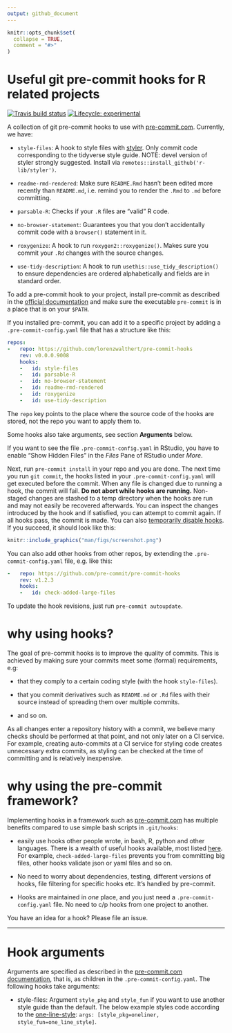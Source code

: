 ```yaml
---
output: github_document
---
```


<!-- README.md is generated from README.Rmd. Please edit that file -->

```r
knitr::opts_chunk$set(
  collapse = TRUE,
  comment = "#>"
)
```

# Useful git pre-commit hooks for R related projects

<!-- badges: start --> [![Travis build
status](https://travis-ci.org/lorenzwalthert/pre-commit-hooks.svg?branch=master)](https://travis-ci.org/lorenzwalthert/pre-commit-hooks)
[![Lifecycle:
experimental](https://img.shields.io/badge/lifecycle-experimental-orange.svg)](https://www.tidyverse.org/lifecycle/#experimental)
<!-- badges: end -->

A collection of git pre-commit hooks to use with
[pre-commit.com](https://pre-commit.com). Currently, we have:

* `style-files`: A hook to style files with [styler](https://styler.r-lib.org).
  Only commit code corresponding to the tidyverse style guide. NOTE: devel
  version of styler strongly suggested. Install via
  `remotes::install_github('r-lib/styler')`.

* `readme-rmd-rendered`: Make sure `README.Rmd` hasn't been edited more recently
  than `README.md`, i.e. remind you to render the `.Rmd` to `.md` before
  committing.

* `parsable-R`: Checks if your `.R` files are "valid" R code.

* `no-browser-statement`: Guarantees you that you don't accidentally commit code
  with a `browser()` statement in it.

* `roxygenize`: A hook to run `roxygen2::roxygenize()`. Makes sure you commit
  your `.Rd` changes with the source changes.

* `use-tidy-description`: A hook to run `usethis::use_tidy_description()` to
  ensure dependencies are ordered alphabetically and fields are in standard
  order.

To add a pre-commit hook to your project, install pre-commit as described in the
[official documentation](https://pre-commit.com/#intro) and make sure the
executable `pre-commit` is in a place that is on your `$PATH`.

If you installed pre-commit, you can add it to a specific project by adding a
`.pre-commit-config.yaml` file that has a structure like this:

``` yaml
repos:
-   repo: https://github.com/lorenzwalthert/pre-commit-hooks
    rev: v0.0.0.9008
    hooks: 
    -   id: style-files
    -   id: parsable-R
    -   id: no-browser-statement
    -   id: readme-rmd-rendered
    -   id: roxygenize
    -   id: use-tidy-description
```
The `repo` key points to the place where the source code of the hooks are stored, 
not the repo you want to apply them to.

Some hooks also take arguments, see section **Arguments** below.

If you want to see the file `.pre-commit-config.yaml` in RStudio, you have to
enable "Show Hidden Files" in the *Files* Pane of RStudio under *More*.

Next, run `pre-commit install` in your repo and you are done. The next time you
run `git commit`, the hooks listed in your `.pre-commit-config.yaml` will get
executed before the commit. When any file is changed due to running a hook, the
commit will fail. **Do not abort while hooks are running.** Non-staged changes
are stashed to a temp directory when the hooks are run and may not easily be
recovered afterwards. You can inspect the changes introduced by the hook and if
satisfied, you can attempt to commit again. If all hooks pass, the commit is
made. You can also [temporarily disable
hooks](https://pre-commit.com/#temporarily-disabling-hooks). If you succeed, it
should look like this:

```r
knitr::include_graphics("man/figs/screenshot.png")
```

You can also add other hooks from other repos, by extending the
`.pre-commit-config.yaml` file, e.g. like this:

```yaml
-   repo: https://github.com/pre-commit/pre-commit-hooks
    rev: v1.2.3
    hooks: 
    -   id: check-added-large-files
````

To update the hook revisions, just run `pre-commit autoupdate`.

# why using hooks?

The goal of pre-commit hooks is to improve the quality of commits. This is
achieved by making sure your commits meet some (formal) requirements, e.g:

- that they comply to a certain coding style (with the hook `style-files`).

- that you commit derivatives such as `README.md` or `.Rd` files with their
  source instead of spreading them over multiple commits.

- and so on.

As all changes enter a repository history with a commit, we believe many checks
should be performed at that point, and not only later on a CI service. For
example, creating auto-commits at a CI service for styling code creates
unnecessary extra commits, as styling can be checked at the time of committing
and is relatively inexpensive.

# why using the pre-commit framework?

Implementing hooks in a framework such as
[pre-commit.com](https://pre-commit.com) has multiple benefits compared to use
simple bash scripts in `.git/hooks`:

* easily use hooks other people wrote, in bash, R, python and other languages.
  There is a wealth of useful hooks available, most listed
  [here](https://pre-commit.com/hooks.html). For example,
  `check-added-large-files` prevents you from committing big files, other hooks
  validate json or yaml files and so on.

* No need to worry about dependencies, testing, different versions of hooks,
  file filtering for specific hooks etc. It's handled by pre-commit.

* Hooks are maintained in *one* place, and you just need a
  `.pre-commit-config.yaml` file. No need to c/p hooks from one project to
  another.

You have an idea for a hook? Please file an issue.

*** 

# Hook arguments

Arguments are specified as described in the
[pre-commit.com documentation](https://pre-commit.com/#passing-arguments-to-hooks), 
that is, as children in the `.pre-commit-config.yaml`. The following hooks 
take arguments:

* style-files: Argument `style_pkg` and `style_fun` if you want to use another 
  style guide than the default. The below example styles code according to the 
  [one-line-style](https://github.com/lorenzwalthert/oneliner):
  `args: [style_pkg=oneliner, style_fun=one_line_style]`.
